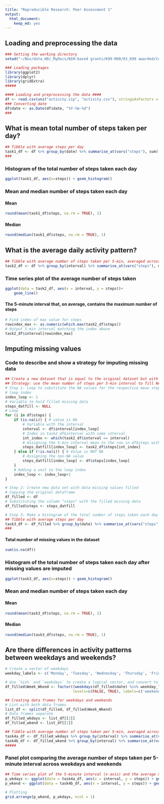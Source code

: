 ```yaml
---
title: "Reproducible Research: Peer Assessment 1"
output: 
  html_document:
    keep_md: yes
---
```



## Loading and preprocessing the data
```r
### Setting the working directory
setwd("~/Box/data_HD/_MyDocs/NIH-based grants/K99-R00/03_K99 awarded/Course work/01_Coursera/Course1_Data Science Specialization_John Hopkins U/Course5_Reproducible Research/coursework/week2/CourseProject1/git_files/RepData_PeerAssessment1")

### Loading packages
library(ggplot2)
library(dplyr)
library(gridExtra)
#####

#### Loading and preprocessing the data ####
df <- read.csv(unz("activity.zip", "activity.csv"), stringsAsFactors = FALSE)
### Converting date
df$date <- as.Date(df$date, "%Y-%m-%d")
###
```


## What is mean total number of steps taken per day?
```r
## Tibble with average steps per day
task1_df <- df %>% group_by(date) %>% summarise_at(vars("steps"), sum)
###
```
### Histogram of the total number of steps taken each day
```r
ggplot(task1_df, aes(x=steps)) + geom_histogram()
```

### Mean and median number of steps taken each day
#### Mean 
```r
round(mean(task1_df$steps, na.rm = TRUE), 1)
```


#### Median
```r
round(median(task1_df$steps, na.rm = TRUE), 1)
```


## What is the average daily activity pattern?
```r
## Tibble with average number of steps taken per 5-min, averaged across all days
task2_df <- df %>% group_by(interval) %>% summarise_at(vars("steps"), mean, na.rm=TRUE)
```

### Time series plot of the average number of steps taken
```r
ggplot(data = task2_df, aes(x = interval, y = steps))+
    geom_line()
```

#### The 5-minute interval that, on average, contains the maximum number of steps
```r
# Find index of max value for steps
rowindex_max <- as.numeric(which.max(task2_df$steps))
# Output 5-min interval matching the index above
task2_df$interval[rowindex_max]
```


## Imputing missing values
### Code to describe and show a strategy for imputing missing data
```r
## Create a new dataset that is equal to the original dataset but with the missing data filled in
## Strategy: use the mean number of steps per 5-min interval to fill NA values in the respective 5-min interval
# Step 1: Loop to substitute the NA values for the respective mean steps within the 5-min interval
# loop index
index_loop <- 1
# Variable to hold filled missing data
steps_datfill <- NULL
# Loop
for (i in df$steps) {
    if (is.na(i)) { # value is NA
        # Variable with the interval
        interval <- df$interval[index_loop]
        # Index in task2_df$interval with same interval
        int_index <- which(task2_df$interval == interval)
        # Assigning the 5-min interval mean to the row in df$steps with NA value
        steps_datfill[index_loop] <- task2_df$steps[int_index]
    } else if (!is.na(i)) { # Value is NOT NA
        # Assigning the non-NA value
        steps_datfill[index_loop] <- df$steps[index_loop]
    }
    # Adding a unit to the loop index
    index_loop <- index_loop+1
}

# Step 2: Create new data set with data missing values filled
# Copying the original dataframe
df_filled <- df
# Substituting the column "steps" with the filled missing data
df_filled$steps <- steps_datfill

# Step 3: Make a histogram of the total number of steps taken each day and Calculate and report the mean and median total number of steps taken per day
## Tibble with average steps per day
task3_df <- df_filled %>% group_by(date) %>% summarise_at(vars("steps"), sum)
###
```


#### Total number of missing values in the dataset
```r
sum(is.na(df))
```


### Histogram of the total number of steps taken each day after missing values are imputed
```r
ggplot(task3_df, aes(x=steps)) + geom_histogram()
```


### Mean and median number of steps taken each day
#### Mean 
```r
round(mean(task3_df$steps, na.rm = TRUE), 1)
```


#### Median
```r
round(median(task3_df$steps, na.rm = TRUE), 1)
```


## Are there differences in activity patterns between weekdays and weekends?
```r
# Create a vector of weekdays
weekday_labels <- c('Monday', 'Tuesday', 'Wednesday', 'Thursday', 'Friday')

# Use `%in%` and `weekdays` to create a logical vector, and convert to `factor` and specify the `levels/labels`
df_filled$Week_Wkend <- factor((weekdays(df_filled$date) %in% weekday_labels), 
                               levels=c(FALSE, TRUE), labels=c('weekend', 'weekday'))

## Creating data frames for weekdays and weekends
# List with both data frames
list_df <- split(df_filled, df_filled$Week_Wkend)
# Data frames separate
df_filled_wkdays <- list_df[[2]]
df_filled_wkend <- list_df[[1]]

## Tibble with average number of steps taken per 5-min, averaged across weekdays
task4a_df <- df_filled_wkdays %>% group_by(interval) %>% summarise_at(vars("steps"), mean, na.rm = TRUE)
task4b_df <- df_filled_wkend %>% group_by(interval) %>% summarise_at(vars("steps"), mean, na.rm = TRUE)
#####
```


### Panel plot comparing the average number of steps taken per 5-minute interval across weekdays and weekends
```r
## Time series plot of the 5-minute interval (x-axis) and the average number of steps taken, averaged across all weekday days or weekend days (y-axis)
p_wkdays <- ggplot(data = task4a_df, aes(x = interval, y = steps)) + geom_line() + ggtitle("Weekdays") + ylim(0,250)
p_wkend <- ggplot(data = task4b_df, aes(x = interval, y = steps)) + geom_line()  + ggtitle("Weekend") + ylim(0,250)
 
# Plotting
grid.arrange(p_wkend, p_wkdays, ncol = 1)
```

